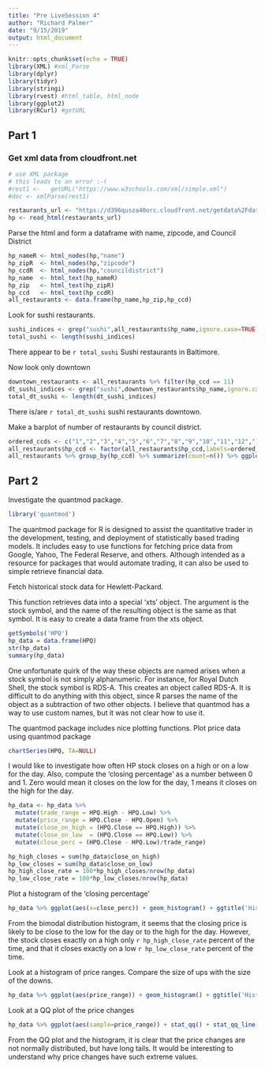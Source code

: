 ```yaml
---
title: "Pre LiveSession 4"
author: "Richard Palmer"
date: "9/15/2019"
output: html_document
---
```


```r
knitr::opts_chunk$set(echo = TRUE)
library(XML) #xml_Parse
library(dplyr)
library(tidyr)
library(stringi)
library(rvest) #html_table, html_node
library(ggplot2)
library(RCurl) #getURL
```

## Part 1

### Get xml data from cloudfront.net

```r

# use XML package
# this leads to an error :-(
#rest1 <-   getURL("https://www.w3schools.com/xml/simple.xml")
#doc <- xmlParse(rest1)

restaurants_url <- "https://d396qusza40orc.cloudfront.net/getdata%2Fdata%2Frestaurants.xml"
hp <- read_html(restaurants_url)
```

Parse the html and form a dataframe with name, zipcode, and Council District
```r
hp_nameR <- html_nodes(hp,"name")
hp_zipR  <- html_nodes(hp,"zipcode")
hp_ccdR  <- html_nodes(hp,"councildistrict")
hp_name  <- html_text(hp_nameR)
hp_zip   <- html_text(hp_zipR)
hp_ccd   <- html_text(hp_ccdR)
all_restaurants <- data.frame(hp_name,hp_zip,hp_ccd)
```

Look for sushi restaurants.
```r
sushi_indices <- grep("sushi",all_restaurants$hp_name,ignore.case=TRUE) 
total_sushi <- length(sushi_indices)
```

There appear to be `r total_sushi` Sushi restaurants in Baltimore.

Now look only downtown
```r
downtown_restaurants <- all_restaurants %>% filter(hp_ccd == 11)
dt_sushi_indices <- grep("sushi",downtown_restaurants$hp_name,ignore.case=TRUE) 
total_dt_sushi <- length(dt_sushi_indices)
```

There is/are `r total_dt_sushi` sushi restaurants downtown.  

Make a barplot of number of restaurants by council district.
```r
ordered_ccds <- c("1","2","3","4","5","6","7","8","9","10","11","12","13","14")
all_restaurants$hp_ccd <- factor(all_restaurants$hp_ccd,labels=ordered_ccds)
all_restaurants %>% group_by(hp_ccd) %>% summarize(count=n()) %>% ggplot(aes(x=hp_ccd,y=count)) + geom_col() + ggtitle('Count of restaurants by City Council District')
```


## Part 2

Investigate the quantmod package.

```r
library('quantmod')
```

The quantmod package for R is designed to assist the quantitative trader in the development, testing, and deployment of statistically based trading models.
It includes easy to use functions for fetching price data from Google, Yahoo, 
The Federal Reserve, and others.  Although intended as a resource for packages
that would automate trading, it can also be used to simple retrieve financial data.

Fetch historical stock data for Hewlett-Packard.

This function retrieves data into a special 'xts' object.
The argument is the stock symbol, and the name of the resulting
object is the same as that symbol.  It is easy to create a 
data frame from the xts object.
```r
getSymbols('HPQ')
hp_data = data.frame(HPQ)
str(hp_data)
summary(hp_data)
```

One unfortunate quirk of the way these objects are named arises
when a stock symbol is not simply alphanumeric.  For instance,
for Royal Dutch Shell, the stock symbol is RDS-A.  This creates
an object called RDS-A.  It is difficult to do anything with this
object, since R parses the name of the object as a subtraction
of two other objects.  I believe that quantmod has a way to use
custom names, but it was not clear how to use it.

The quantmod package includes nice plotting functions.
Plot price data using quantmod package
```r
chartSeries(HPQ, TA=NULL)
```

I would like to investigate how often HP stock closes on a high
or on a low for the day.  Also, compute the 'closing percentage'
as a number between 0 and 1.  Zero would mean it closes on the low
for the day, 1 means it closes on the high for the day.

```r
hp_data <- hp_data %>% 
  mutate(trade_range = HPQ.High - HPQ.Low) %>%
  mutate(price_range = HPQ.Close - HPQ.Open) %>%
  mutate(close_on_high = (HPQ.Close == HPQ.High)) %>%
  mutate(close_on_low  = (HPQ.Close == HPQ.Low)) %>%
  mutate(close_perc = (HPQ.Close - HPQ.Low)/trade_range)

hp_high_closes = sum(hp_data$close_on_high)
hp_low_closes = sum(hp_data$close_on_low)
hp_high_close_rate = 100*hp_high_closes/nrow(hp_data)
hp_low_close_rate = 100*hp_low_closes/nrow(hp_data)
```

Plot a histogram of the 'closing percentage'
```r
hp_data %>% ggplot(aes(x=close_perc)) + geom_histogram() + ggtitle('Histogram of closing percentage')
```

From the bimodal distribution histogram, it seems that the closing price is likely to be close to the 
low for the day or to the high for the day.
However, the stock closes exactly on a high only `r hp_high_close_rate` percent of the time, and that it closes exactly on a low `r hp_low_close_rate` percent of the time.

Look at a histogram of price ranges.  Compare the size of ups with the size of the downs.
```r
hp_data %>% ggplot(aes(price_range)) + geom_histogram() + ggtitle('Histogram of price changes')
```

Look at a QQ plot of the price changes
```r
hp_data %>% ggplot(aes(sample=price_range)) + stat_qq() + stat_qq_line() + ggtitle('QQ plot of price changes')
```

From the QQ plot and the histogram, it is clear that the price changes are not normally distributed, but have long tails.  It would be interesting to understand why price changes have such extreme values.
